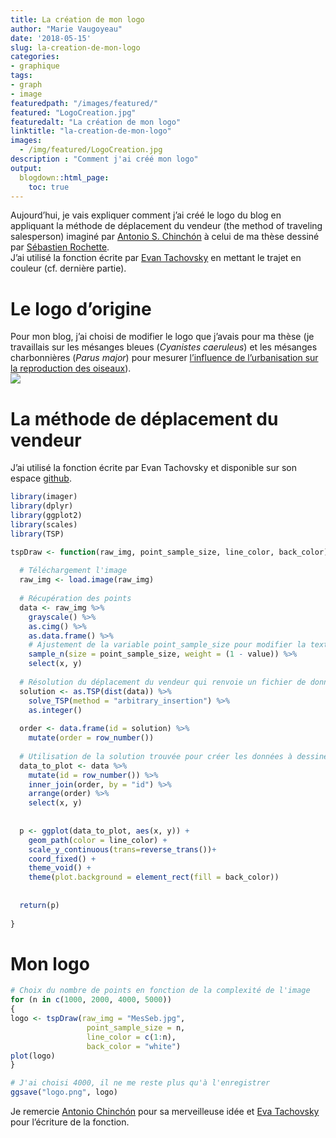 ```yaml
---
title: La création de mon logo
author: "Marie Vaugoyeau"
date: '2018-05-15'
slug: la-creation-de-mon-logo
categories:
- graphique
tags:
- graph
- image
featuredpath: "/images/featured/"
featured: "LogoCreation.jpg"
featuredalt: "La création de mon logo"
linktitle: "la-creation-de-mon-logo"
images: 
  - /img/featured/LogoCreation.jpg  
description : "Comment j'ai créé mon logo" 
output:
  blogdown::html_page:
    toc: true
---
```

  
Aujourd'hui, je vais expliquer comment j'ai créé le logo du blog en appliquant la méthode de déplacement du vendeur (the method of traveling salesperson) imaginé par [Antonio S. Chinchón](https://fronkonstin.com/2018/04/04/the-travelling-salesman-portrait/) à celui de ma thèse dessiné par [Sébastien Rochette](https://statnmap.com/).  
J'ai utilisé la fonction écrite par [Evan Tachovsky](https://twitter.com/EvanTachovsky) en mettant le trajet en couleur (cf. dernière partie).  
  
# Le logo d'origine  
Pour mon blog, j'ai choisi de modifier le logo que j'avais pour ma thèse (je travaillais sur les mésanges bleues (*Cyanistes caeruleus*) et les mésanges charbonnières (*Parus major*) pour mesurer [l'influence de l'urbanisation sur la reproduction des oiseaux](http://www.theses.fr/2015PA066172)).  
![](/images/MesSeb.png)  
  
# La méthode de déplacement du vendeur 
J'ai utilisé la fonction écrite par Evan Tachovsky et disponible sur son espace [github](https://gist.github.com/etachov/1ef225e3824486ca039cc0ccf4511702).  

```r
library(imager)
library(dplyr)
library(ggplot2)
library(scales)
library(TSP)

tspDraw <- function(raw_img, point_sample_size, line_color, back_color) {
  
  # Téléchargement l'image
  raw_img <- load.image(raw_img)
  
  # Récupération des points
  data <- raw_img %>%
    grayscale() %>%
    as.cimg() %>%
    as.data.frame() %>%
    # Ajustement de la variable point_sample_size pour modifier la texture de l'image finale (peu de points, l'image semble dentelée mais trop la lisse)
    sample_n(size = point_sample_size, weight = (1 - value)) %>%
    select(x, y)
  
  # Résolution du déplacement du vendeur qui renvoie un fichier de données avec des valeurs
  solution <- as.TSP(dist(data)) %>% 
    solve_TSP(method = "arbitrary_insertion") %>%
    as.integer()
  
  order <- data.frame(id = solution) %>%
    mutate(order = row_number())
  
  # Utilisation de la solution trouvée pour créer les données à dessiner 
  data_to_plot <- data %>%
    mutate(id = row_number()) %>%
    inner_join(order, by = "id") %>%
    arrange(order) %>%
    select(x, y)
  
  
  p <- ggplot(data_to_plot, aes(x, y)) +
    geom_path(color = line_color) +
    scale_y_continuous(trans=reverse_trans())+
    coord_fixed() +
    theme_void() +
    theme(plot.background = element_rect(fill = back_color))
  
  
  return(p)
  
}
```
  
# Mon logo  
```r
# Choix du nombre de points en fonction de la complexité de l'image
for (n in c(1000, 2000, 4000, 5000))
{
logo <- tspDraw(raw_img = "MesSeb.jpg",
                 point_sample_size = n,
                 line_color = c(1:n), 
                 back_color = "white")
plot(logo)
}

# J'ai choisi 4000, il ne me reste plus qu'à l'enregistrer
ggsave("logo.png", logo)
```
  
Je remercie [Antonio Chinchón](https://twitter.com/aschinchon) pour sa merveilleuse idée et [Eva Tachovsky](https://twitter.com/EvanTachovsky) pour l'écriture de la fonction.  
